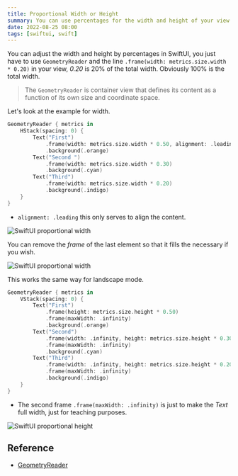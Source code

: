 ```yaml
---
title: Proportional Width or Height
summary: You can use percentages for the width and height of your view with GeometryReader.
date: 2022-08-25 08:00
tags: [swiftui, swift]
---
```


You can adjust the width and height by percentages in SwiftUI, you just have to use `GeometryReader` and the line `.frame(width: metrics.size.width * 0.20)` in your view, _0.20_ is 20% of the total width. Obviously 100% is the total width.

> The `GeometryReader` is container view that defines its content as a function of its own size and coordinate space.

Let's look at the example for width.

```swift
GeometryReader { metrics in
    HStack(spacing: 0) {
        Text("First")
            .frame(width: metrics.size.width * 0.50, alignment: .leading)
            .background(.orange)
        Text("Second ")
            .frame(width: metrics.size.width * 0.30)
            .background(.cyan)
        Text("Third")
            .frame(width: metrics.size.width * 0.20)
            .background(.indigo)
    }
}
```

- `alignment: .leading` this only serves to align the content.

![SwiftUI proportional width](/images/swiftui-proportional-width-1.png)

You can remove the _frame_ of the last element so that it fills the necessary if you wish.

![SwiftUI proportional width](/images/swiftui-proportional-width-2.png)

This works the same way for landscape mode.

```swift
GeometryReader { metrics in
    VStack(spacing: 0) {
        Text("First")
            .frame(height: metrics.size.height * 0.50)
            .frame(maxWidth: .infinity)
            .background(.orange)
        Text("Second")
            .frame(width: .infinity, height: metrics.size.height * 0.30)
            .frame(maxWidth: .infinity)
            .background(.cyan)
        Text("Third")
            .frame(width: .infinity, height: metrics.size.height * 0.20)
            .frame(maxWidth: .infinity)
            .background(.indigo)
    }
}
```

- The second frame `.frame(maxWidth: .infinity)` is just to make the _Text_ full width, just for teaching purposes.

![SwiftUI proportional height](/images/swiftui-proportional-height.png)

## Reference

- [GeometryReader](https://developer.apple.com/documentation/swiftui/geometryreader)
